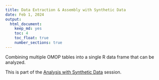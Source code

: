 ```yaml
---
title: Data Extraction & Assembly with Synthetic Data
date: Feb 1, 2024
output:
  html_document:
    keep_md: yes
    toc: 4
    toc_float: true
    number_sections: true
---
```




Combining multiple OMOP tables into a single R data frame that can be analyzed.

This is part of the [Analysis with Synthetic Data](../) session.
